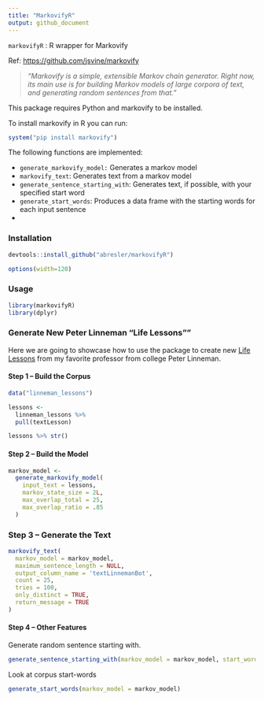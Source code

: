 ```yaml
---
title: "MarkovifyR"
output: github_document
---
```



`markovifyR` : R wrapper for Markovify

Ref: <https://github.com/jsvine/markovify>

>_"Markovify is a simple, extensible Markov chain generator. Right now, its main use is for building Markov models of large corpora of text, and generating random sentences from that."_

This package requires Python and markovify to be installed.

To install markovify in R you can run:

```r
system("pip install markovify")
```

The following functions are implemented:

- `generate_markovify_model:` Generates a markov model
- `markovify_text`: Generates text from a markov model
- `generate_sentence_starting_with`: Generates text, if possible, with your specified start word
- `generate_start_words`: Produces a data frame with the starting words for each input sentence
-

### Installation

```r
devtools::install_github("abresler/markovifyR")
```

```r
options(width=120)
```

### Usage

```r
library(markovifyR)
library(dplyr)
```

### Generate New Peter Linneman "Life Lessons""

Here we are going to showcase how to use the package to create new [Life Lessons](asbcllc.com/reflections/peter_linneman/) from my favorite professor from college Peter Linneman.

#### Step 1 -- Build the Corpus

```r
data("linneman_lessons")

lessons <-
  linneman_lessons %>% 
  pull(textLesson)

lessons %>% str()
```

#### Step 2 -- Build the Model

```r
markov_model <-
  generate_markovify_model(
    input_text = lessons,
    markov_state_size = 2L,
    max_overlap_total = 25,
    max_overlap_ratio = .85
  )

```


### Step 3 -- Generate the Text
```r
markovify_text(
  markov_model = markov_model,
  maximum_sentence_length = NULL,
  output_column_name = 'textLinnemanBot',
  count = 25,
  tries = 100,
  only_distinct = TRUE,
  return_message = TRUE
)

```

#### Step 4 -- Other Features

Generate random sentence starting with.

```r
generate_sentence_starting_with(markov_model = markov_model, start_word = "If")
```

Look at corpus start-words


```r
generate_start_words(markov_model = markov_model)
```
